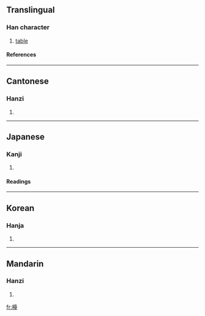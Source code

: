 {{see|台}}

==Translingual==
===Han character===
{{Han char|rn=75|rad=木|as=14|sn=18|four=4491<sub>4</sub>|canj=木土口土 (DGRG)}}
# [[table]]
====References====
{{Han ref|kx=0558.200|dkj=15718|dj=0947.170|hdz=21306.060|uh=6AAF|ud=27311|bh=C269|bd=49769}}

----
==Cantonese==
===Hanzi===
{{yue-hanzi|jyut=|y=toi4}}
# {{defn|Cantonese}}

----
==Japanese==
===Kanji===
{{ja-kanji|grade=|rs=木14}}
# {{defn|Japanese}} 
====Readings====
{{ja-readings|on=[[たい]] (tai), [[だい]] (dai)|kun=[[つくえ]] (tsukue)}}

----
==Korean==
===Hanja===
{{ko-hanja|hangeul=대|eumhun=|rv=dae|mr=tae|y=tay}}
# {{defn|Korean}}

----
==Mandarin==
===Hanzi===
{{cmn-hanzi|sim=台|pin=[[jī]] ([[ji1]]), [[tái]] ([[tai2]])|wg=chi<sup>1</sup>, t'ai<sup>2</sup>}}
# {{defn|Mandarin}}

[[fr:檯]]